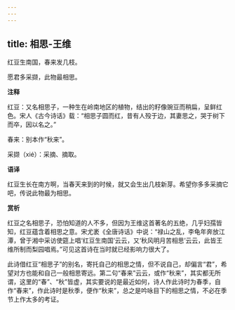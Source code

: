 ```yaml
---
---
---
```

title: 相思-王维
---

红豆生南国，春来发几枝。

愿君多采撷，此物最相思。

**注释**

红豆：又名相思子，一种生在岭南地区的植物，结出的籽像豌豆而稍扁，呈鲜红色。宋人《古今诗话》载：“相思子圆而红，昔有人殁于边，其妻思之，哭于树下而卒，因以名之。”

春来：别本作“秋来”。

采撷（xié）：采摘、摘取。

**语译**

红豆生长在南方啊，当春天来到的时候，就又会生出几枝新芽。希望你多多采摘它吧，传说此物最为相思。

**赏析**

红豆之名相思子，恐怕知道的人不多，但因为王维这首著名的五绝，几乎妇孺皆知，红豆蕴含着相思之意。宋尤袤《全唐诗话》中说：“禄山之乱，李龟年奔放江潭，曾于湘中采访使筵上唱‘红豆生南国’云云，又‘秋风明月苦相思’云云，此皆王维所制而梨园唱焉。”可见这首诗在当时就已经影响力很大了。

此诗借红豆“相思子”的别名，寄托自己的相思之情，但不说自己，却偏言“君”，希望对方也能和自己一般相思寄远。第二句“春来”云云，或作“秋来”，其实都无所谓，这里的“春”、“秋”皆虚，其实要说的是最近如何，诗人作此诗时为春季，自作“春来”，作此诗时是秋季，便作“秋来”，总之是吟咏目下的相思之情，不必在季节上作太多的考证。